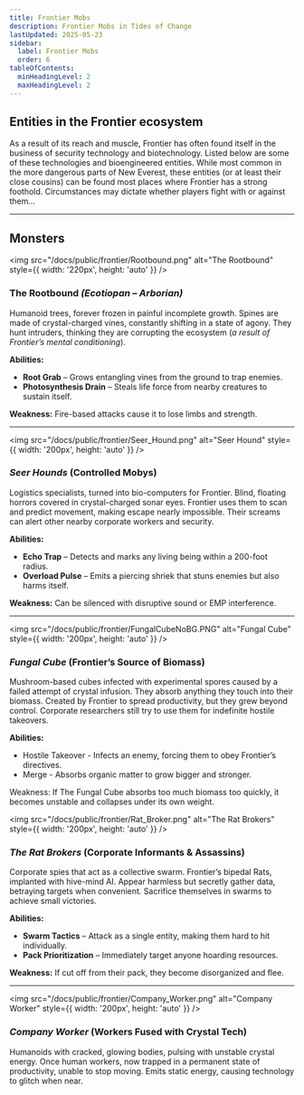 ```yaml
---
title: Frontier Mobs
description: Frontier Mobs in Tides of Change
lastUpdated: 2025-05-23
sidebar:
  label: Frontier Mobs
  order: 6
tableOfContents:
  minHeadingLevel: 2
  maxHeadingLevel: 2
---
```

## Entities in the Frontier ecosystem

As a result of its reach and muscle, Frontier has often found itself in the business of security technology and biotechnology. Listed below are some of these technologies and bioengineered entities. While most common in the more dangerous parts of New Everest, these entities (or at least their close cousins) can be found most places where Frontier has a strong foothold. Circumstances may dictate whether players fight with or against them…

---

## Monsters

<div style={{ display: 'flex', alignItems: 'flex-start', gap: '2rem', marginTop: '1.5rem' }}>

<img src="/docs/public/frontier/Rootbound.png" alt="The Rootbound" style={{ width: '220px', height: 'auto' }} />

<div> 

### **The Rootbound** _(Ecotiopan – Arborian)_

Humanoid trees, forever frozen in painful incomplete growth. Spines are made of crystal-charged vines, constantly shifting in a state of agony. They hunt intruders, thinking they are corrupting the ecosystem (_a result of Frontier’s mental conditioning_).

**Abilities:**
- **Root Grab** – Grows entangling vines from the ground to trap enemies.  
- **Photosynthesis Drain** – Steals life force from nearby creatures to sustain itself.

**Weakness:** Fire-based attacks cause it to lose limbs and strength.

</div>
</div>

---

<div style={{ display: 'flex', alignItems: 'flex-start', gap: '2rem', marginTop: '2rem' }}>

<img src="/docs/public/frontier/Seer_Hound.png" alt="Seer Hound" style={{ width: '200px', height: 'auto' }} />

<div>

### _Seer Hounds_ (Controlled Mobys)

Logistics specialists, turned into bio-computers for Frontier. Blind, floating horrors covered in crystal-charged sonar eyes. Frontier uses them to scan and predict movement, making escape nearly impossible. Their screams can alert other nearby corporate workers and security.

**Abilities:**
- **Echo Trap** – Detects and marks any living being within a 200-foot radius.  
- **Overload Pulse** – Emits a piercing shriek that stuns enemies but also harms itself.

**Weakness:** Can be silenced with disruptive sound or EMP interference.

</div>
</div>

---

<div style={{ display: 'flex', alignItems: 'flex-start', gap: '2rem', marginTop: '2rem' }}>

<img src="/docs/public/frontier/FungalCubeNoBG.PNG" alt="Fungal Cube" style={{ width: '200px', height: 'auto' }} />

<div>

### _Fungal Cube_ (Frontier’s Source of Biomass)

Mushroom-based cubes infected with experimental spores caused by a failed attempt of crystal infusion. They absorb anything they touch into their biomass. Created by Frontier to spread productivity, but they grew beyond control. Corporate researchers still try to use them for indefinite hostile takeovers.

**Abilities:**
- Hostile Takeover - Infects an enemy, forcing them to obey Frontier’s directives.
- Merge - Absorbs organic matter to grow bigger and stronger.

Weakness: If The Fungal Cube absorbs too much biomass too quickly, it becomes unstable and collapses under its own weight. 

</div>
</div>

<div style={{ display: 'flex', alignItems: 'flex-start', gap: '2rem', marginTop: '2rem' }}>

<img src="/docs/public/frontier/Rat_Broker.png" alt="The Rat Brokers" style={{ width: '200px', height: 'auto' }} />

<div>

### _The Rat Brokers_ (Corporate Informants & Assassins)

Corporate spies that act as a collective swarm. Frontier’s bipedal Rats, implanted with hive-mind AI. Appear harmless but secretly gather data, betraying targets when convenient. Sacrifice themselves in swarms to achieve small victories.

**Abilities:**
- **Swarm Tactics** – Attack as a single entity, making them hard to hit individually.  
- **Pack Prioritization** – Immediately target anyone hoarding resources.

**Weakness:** If cut off from their pack, they become disorganized and flee.

</div>
</div>

---

<div style={{ display: 'flex', alignItems: 'flex-start', gap: '2rem', marginTop: '2rem' }}>

<img src="/docs/public/frontier/Company_Worker.png" alt="Company Worker" style={{ width: '200px', height: 'auto' }} />

<div>

### _Company Worker_ (Workers Fused with Crystal Tech)

Humanoids with cracked, glowing bodies, pulsing with unstable crystal energy. Once human workers, now trapped in a permanent state of productivity, unable to stop moving. Emits static energy, causing technology to glitch when near.

</div>
</div>
